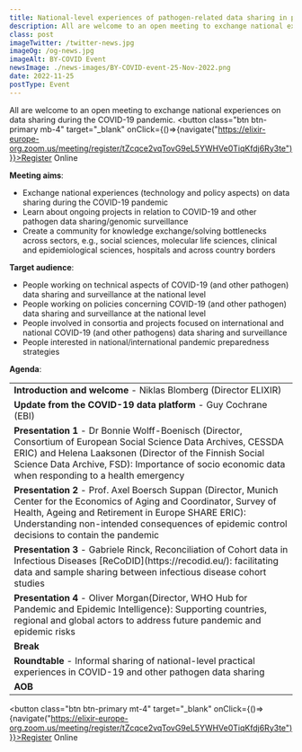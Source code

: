 ```yaml
---
title: National-level experiences of pathogen-related data sharing in pandemic times and beyond
description: All are welcome to an open meeting to exchange national experiences on data sharing during the COVID-19 pandemic.
class: post
imageTwitter: /twitter-news.jpg
imageOg: /og-news.jpg
imageAlt: BY-COVID Event
newsImage: ./news-images/BY-COVID-event-25-Nov-2022.png
date: 2022-11-25
postType: Event
---
```



All are welcome to an open meeting to exchange national experiences on data sharing during the COVID-19 pandemic.
<button class="btn btn-primary mb-4" target="_blank" onClick={()=>{navigate("https://elixir-europe-org.zoom.us/meeting/register/tZcqce2vqTovG9eL5YWHVe0TiqKfdj6Ry3te")}}>Register Online</button>


**Meeting aims**:

* Exchange national experiences (technology and policy aspects) on data sharing during the COVID-19 pandemic
* Learn about ongoing projects in relation to COVID-19 and other pathogen data sharing/genomic surveillance 
* Create a community for knowledge exchange/solving bottlenecks across sectors, e.g., social sciences, molecular life sciences, clinical and epidemiological sciences, hospitals and across country borders


**Target audience**:
* People working on technical aspects of COVID-19 (and other pathogen) data sharing and surveillance at the national level
* People working on policies concerning COVID-19 (and other pathogen) data sharing and surveillance at the national level
* People involved in consortia and projects focused on international and national COVID-19 (and other pathogens) data sharing and surveillance 
* People interested in national/international pandemic preparedness strategies


**Agenda**:

<Table striped bordered table-responsive>
  <tbody>
    <tr>
      <td><strong>Introduction and welcome</strong> -  Niklas Blomberg (Director ELIXIR)</td>
    </tr>
    <tr>
      <td><strong>Update from the COVID-19 data platform </strong> - Guy Cochrane (EBI)</td>
    </tr>
    <tr>
      <td><strong>Presentation 1</strong> - Dr Bonnie Wolff-Boenisch (Director, Consortium of European Social Science Data Archives, CESSDA ERIC) and Helena Laaksonen (Director of the Finnish Social Science Data Archive, FSD): Importance of socio economic data when responding to a health emergency</td>
    </tr>
    <tr>
      <td><strong>Presentation 2</strong> - Prof. Axel Boersch Suppan (Director, Munich Center for the Economics of Aging and Coordinator, Survey of Health, Ageing and Retirement in Europe SHARE ERIC): Understanding non-intended consequences of epidemic control decisions to contain the pandemic</td>
    </tr>
    <tr>
      <td><strong>Presentation 3</strong> - Gabriele Rinck, Reconciliation of Cohort data in Infectious Diseases [ReCoDID](https://recodid.eu/): facilitating data and sample sharing between infectious disease cohort studies</td>
    </tr>
    <tr>
      <td><strong>Presentation 4</strong> -  Oliver Morgan(Director, WHO Hub for Pandemic and Epidemic Intelligence): Supporting countries, regional and global actors to address future pandemic and epidemic risks </td>
    </tr>
    <tr>
      <td><strong>Break</strong></td>
    </tr>
    <tr>
      <td><strong>Roundtable</strong> - Informal sharing of national-level practical experiences in COVID-19 and other pathogen data sharing </td>
    </tr>
    <tr>
      <td><strong>AOB</strong></td>
    </tr>
  </tbody>
</Table>


<button class="btn btn-primary mt-4" target="_blank" onClick={()=>{navigate("https://elixir-europe-org.zoom.us/meeting/register/tZcqce2vqTovG9eL5YWHVe0TiqKfdj6Ry3te")}}>Register Online</button>
